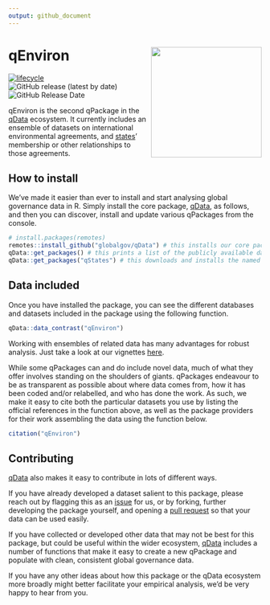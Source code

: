 ```yaml
---
output: github_document
---
```

# qEnviron <img src="man/figures/qenviron_hexlogo.png" align="right" width="220"/>

<!-- badges: start -->
[![lifecycle](https://img.shields.io/badge/lifecycle-experimental-orange.svg)](https://www.tidyverse.org/lifecycle/#experimental)
![GitHub release (latest by date)](https://img.shields.io/github/v/release/globalgov/qEnviron)
![GitHub Release Date](https://img.shields.io/github/release-date/globalgov/qEnviron)
<!-- badges: end -->

qEnviron is the second qPackage in the [qData](https://github.com/globalgov/qData) ecosystem.
It currently includes an ensemble of datasets on international environmental agreements,
and [states](https://github.com/globalgov/qStates)' membership or other relationships to those agreements.

## How to install

We've made it easier than ever to install and start analysing global governance data in R.
Simply install the core package, [qData](https://github.com/globalgov/qData), as follows,
and then you can discover, install and update various qPackages from the console.

```r
# install.packages(remotes)
remotes::install_github("globalgov/qData") # this installs our core package, the only one you need to do independently
qData::get_packages() # this prints a list of the publicly available data packages currently available
qData::get_packages("qStates") # this downloads and installs the named package
```

## Data included

Once you have installed the package, you can see the different databases and datasets
included in the package using the following function.

```r
qData::data_contrast("qEnviron")
```

Working with ensembles of related data has many advantages for robust analysis.
Just take a look at our vignettes [here](https://globalgov.github.io/qData/articles/user.html).

While some qPackages can and do include novel data,
much of what they offer involves standing on the shoulders of giants.
qPackages endeavour to be as transparent as possible about where data comes from, 
how it has been coded and/or relabelled, and who has done the work.
As such, we make it easy to cite both the particular datasets you use
by listing the official references in the function above,
as well as the package providers for their work assembling the data
using the function below.

```r
citation("qEnviron")
```

## Contributing

[qData](https://github.com/globalgov/qData) also makes it easy to contribute in lots of different ways.

If you have already developed a dataset salient to this package,
please reach out by flagging this as an [issue](https://github.com/globalgov/qEnviron/issues) for us,
or by forking, further developing the package yourself, and opening a [pull request](https://github.com/globalgov/qEnviron/pulls)
so that your data can be used easily.

If you have collected or developed other data that may not be best for this package,
but could be useful within the wider ecosystem, 
[qData](https://github.com/globalgov/qData) includes a number of functions that make it easy
to create a new qPackage and populate with clean, consistent global governance data.

If you have any other ideas about how this package or the qData ecosystem more broadly
might better facilitate your empirical analysis, we'd be very happy to hear from you.
